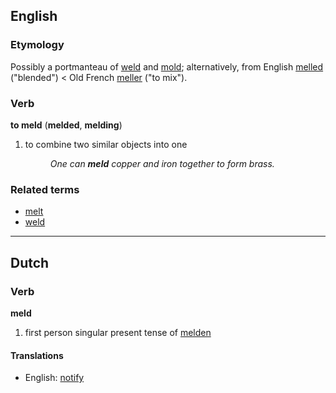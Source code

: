 ==English==

===Etymology===
Possibly a portmanteau of [[weld]] and [[mold]]; alternatively, from English [[melled]] ("blended") < Old French [[meller]] ("to mix").

===Verb===
'''to meld''' ('''melded''', '''melding''')
#to combine two similar objects into one
#:''One can '''meld''' copper and iron together to form brass.''

===Related terms===
*[[melt]]
*[[weld]]
----

==Dutch==
===Verb===
'''meld'''

# first person singular present tense of [[melden]]

====Translations====
*English: [[notify]]